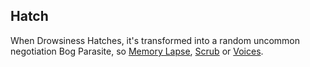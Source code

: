 {{CardPage
|quote = Never have I been this tired. It feels as if I could sleep for a hundred years.
|description = When this card is drawn, lose 1 action and [[Expend]] this card.<br/>[[Unplayable]], [[Hatch]], [[Parasite]]
|character = Rook
|rarity = Common
|decktype = Negotiation
|cardtype = Parasite
|keywords = [[Expend]], [[Unplayable]], [[Hatch]], [[Parasite]]
|expreq = 5
}}
==Hatch==
When Drowsiness Hatches, it's transformed into a random uncommon negotiation Bog Parasite, so [[Memory Lapse]], [[Scrub]] or [[Voices]].